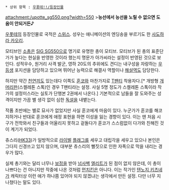  * 상위 항목 : [[우폿테!!/등장인물]]

attachment:/upotte_sg550.png?width=550
>'''능선에서 능선을 노릴 수 없으면 도움이 안되거든♪'''

[[우폿테]]의 등장인물로 국적은 [[스위스]]. 성우는 애니메이션의 엔딩송을 부르기도 한 [[사도하라 카오리]].

모티브인 [[소총]]은 [[SIG SG550]]으로 명기로 유명한 총이 모티브. 모티브가 된 총의 표준단가가 높다는 현실을 반영한 것이라 했는지 명문가 아가씨라는 설정이 반영된 것으로 보인다. 성적우수, 원거리 사격 발군, 영하 20도의 추위에도 견디는 내구성을 자랑하는 [[우등생]] 포지션을 담당하고 있으며 뛰어난 능력으로 해결사 역할이나 [[해설역]]도 담당한다.

하지만 약간 [[천연]]끼도 있는데다 이쪽도 [[훈코]]와 마찬가지로 [[T팬티]] 착용자다.[* 개방형 [[개머리판]](스켈레톤 스톡)인 경우 T팬티라는 설정. 사실 5명 정도가 스켈레톤 스톡이라 작가의 설정미스라는 실토가 단행본 2권에서 나온다.] 기본적으로 남들을 잘 도와주는 성격이지만 가끔 별 생각 없이 심한 [[독설]]을 내뱉는다. 

작품 초반에는 별로 묘사가 없었지만 사실 훈코에게 마음이 있다. 누군가가 훈코를 해코지하거나 반대로 훈코에게 애정 표현을 하면 이성을 잃는 경향이 있다. 이는 맨 처음 시구가 전학와서 친구들과 어울리지 못하고 겉돌다가 훈코가 스스럼없이 다가와 친해진 것이 계기가 되었다. 

츄스리([[HK33]])가 일방적으로 [[라이벌]] [[플래그]]를 세우고 대립각을 세우고 있으나 본인은 그다지 신경쓰고 있지 않으며, 대부분 츄스리의 뻘짓으로 인한 자폭으로 막을 내리는 경우가 많다. 

실제 총기와는 달리 너무나 [[보정]]을 받아 [[넘사벽]] [[엘리트]]가 된 점이 없지 않은데, 이 총이 나쁘다는 건 아니지만 작중에 나온 것처럼 [[먼치킨]]은 아니다. 이는 작가인 [[텐노지 키츠네]]가 캐릭터상 이런 애가 하나쯤 있어야 되지 않겠냐는 생각에서 만든 설정. 다만 너무 지나쳤다는 말도 있다.
